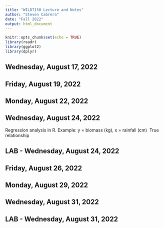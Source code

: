 ```yaml
---
title: "WILD7150 Lecture and Notes"
author: "Steven Cabrera"
date: "Fall 2022"
output: html_document
---
```


```r
knitr::opts_chunk$set(echo = TRUE)
library(readr)
library(ggplot2)
library(dplyr)
```

## Wednesday, August 17, 2022

## Friday, August 19, 2022

## Monday, August 22, 2022

## Wednesday, August 24, 2022

Regression analysis in R. 
Example: y = biomass (kg), x = rainfall (cm) \ True relationship

## LAB - Wednesday, August 24, 2022

## Friday, August 26, 2022

## Monday, August 29, 2022

## Wednesday, August 31, 2022

## LAB - Wednesday, August 31, 2022
